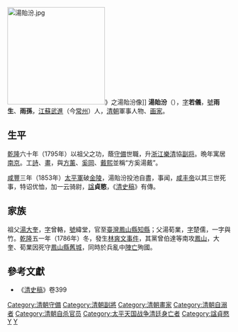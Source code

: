 [[File:湯貽汾.jpg|220px]]》之湯貽汾像]]
'''湯貽汾'''（{{bd|1778年||1853年||catIdx=T湯}}），[[表字|字]]'''若儀'''，[[號|號]]'''雨生'''、'''雨孫'''，[[江蘇|江蘇]][[武進|武進]]（今[[常州|常州]]）人，[[清朝|清朝]]軍事人物、[[画家|画家]]。

==生平==
[[乾隆|乾隆]]六十年（1795年）以祖父之功，蔭[[守備|守備]]世職，升[[浙江|浙江]][[樂清|樂清]]協[[副将|副将]]。晩年寓居[[南京|南京]]。工[[詩|詩]]、[[畫|畫]]，與[[方薰|方薰]]、[[奚岡|奚岡]]、[[戴熙|戴熙]]並稱“方奚湯戴”。

[[咸豐|咸豐]]三年（1853年）[[太平軍|太平軍]]破[[金陵|金陵]]，湯貽汾投池自盡，事闻，[[咸丰帝|咸丰帝]]以其三世死事，特诏优恤，加一云骑尉，[[諡|諡]]'''貞愍'''，《[[清史稿|清史稿]]》有傳。

==家族==
祖父[[湯大奎|湯大奎]]，[[表字|字]]曾輅，[[號|號]]緯堂，官至[[臺灣|臺灣]][[鳳山縣知縣|鳳山縣知縣]]；父湯荀業，[[表字|字]]楚儒，一字與竹。[[乾隆|乾隆]]五一年（1786年）冬，發生[[林爽文事件|林爽文事件]]，其黨曾伯達等南攻[[鳳山縣_(清治時期)|鳳山]]，大奎、荀業因死守[[鳳山縣舊城|鳳山縣舊城]]，同時於兵亂中[[陣亡|陣亡]]殉國。

==參考文獻==
* 《[[清史稿|清史稿]]》卷399

{{武進西營湯氏}}
{{DEFAULTSORT:Tang湯}}

[[Category:清朝守備|Category:清朝守備]]
[[Category:清朝副將|Category:清朝副將]]
[[Category:清朝畫家|Category:清朝畫家]]
[[Category:清朝自溺者|Category:清朝自溺者]]
[[Category:清朝自杀官员|Category:清朝自杀官员]]
[[Category:太平天国战争清廷身亡者|Category:太平天国战争清廷身亡者]]
[[Category:諡貞愍|Category:諡貞愍]]
[[Category:武進西營湯氏|Y]]
[[Category:湯姓|Y]]